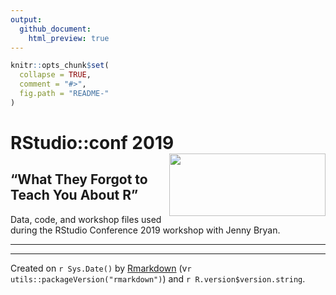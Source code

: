 ```yaml
---
output:
  github_document:
    html_preview: true
---
```



<!-- README.md is generated from README.Rmd. Please edit that file -->


```r
knitr::opts_chunk$set(
  collapse = TRUE,
  comment = "#>",
  fig.path = "README-"
)
```


# RStudio::conf 2019 <img src="RStudio-Logo.png" align="right" height="100" width="250"/>

## "What They Forgot to Teach You About R"
Data, code, and workshop files used during the RStudio Conference 
2019 workshop with Jenny Bryan.


-------------------------


-------------------------

Created on `r Sys.Date()` by [Rmarkdown](https://github.com/rstudio/rmarkdown)
(v`r utils::packageVersion("rmarkdown")`) and `r R.version$version.string`. 
